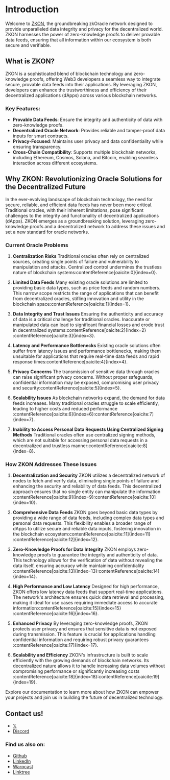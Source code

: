 # Introduction

Welcome to [ZKON](https://zkon.xyz), the groundbreaking zkOracle network designed to provide unparalleled data integrity and privacy for the decentralized world. ZKON harnesses the power of zero-knowledge proofs to deliver provable data feeds, ensuring that all information within our ecosystem is both secure and verifiable.

## What is ZKON?

ZKON is a sophisticated blend of blockchain technology and zero-knowledge proofs, offering Web3 developers a seamless way to integrate secure, provable data feeds into their applications. By leveraging ZKON, developers can enhance the trustworthiness and efficiency of their decentralized applications (dApps) across various blockchain networks.

### Key Features:
- **Provable Data Feeds**: Ensure the integrity and authenticity of data with zero-knowledge proofs.
- **Decentralized Oracle Network**: Provides reliable and tamper-proof data inputs for smart contracts.
- **Privacy-Focused**: Maintains user privacy and data confidentiality while ensuring transparency.
- **Cross-Chain Compatibility**: Supports multiple blockchain networks, including Ethereum, Cosmos, Solana, and Bitcoin, enabling seamless interaction across different ecosystems.

## Why ZKON: Revolutionizing Oracle Solutions for the Decentralized Future

In the ever-evolving landscape of blockchain technology, the need for secure, reliable, and efficient data feeds has never been more critical. Traditional oracles, with their inherent limitations, pose significant challenges to the integrity and functionality of decentralized applications (dApps). ZKON emerges as a groundbreaking solution, leveraging zero-knowledge proofs and a decentralized network to address these issues and set a new standard for oracle networks.

### Current Oracle Problems

1. **Centralization Risks**
   Traditional oracles often rely on centralized sources, creating single points of failure and vulnerability to manipulation and attacks. Centralized control undermines the trustless nature of blockchain systems&#8203;:contentReference[oaicite:0]{index=0}.

2. **Limited Data Feeds**
   Many existing oracle solutions are limited to providing basic data types, such as price feeds and random numbers. This narrow scope restricts the range of applications that can benefit from decentralized oracles, stifling innovation and utility in the blockchain space&#8203;:contentReference[oaicite:1]{index=1}.

3. **Data Integrity and Trust Issues**
   Ensuring the authenticity and accuracy of data is a critical challenge for traditional oracles. Inaccurate or manipulated data can lead to significant financial losses and erode trust in decentralized systems&#8203;:contentReference[oaicite:2]{index=2}&#8203;:contentReference[oaicite:3]{index=3}.

4. **Latency and Performance Bottlenecks**
   Existing oracle solutions often suffer from latency issues and performance bottlenecks, making them unsuitable for applications that require real-time data feeds and rapid response times&#8203;:contentReference[oaicite:4]{index=4}.

5. **Privacy Concerns**
   The transmission of sensitive data through oracles can raise significant privacy concerns. Without proper safeguards, confidential information may be exposed, compromising user privacy and security&#8203;:contentReference[oaicite:5]{index=5}.

6. **Scalability Issues**
   As blockchain networks expand, the demand for data feeds increases. Many traditional oracles struggle to scale efficiently, leading to higher costs and reduced performance&#8203;:contentReference[oaicite:6]{index=6}&#8203;:contentReference[oaicite:7]{index=7}.

7. **Inability to Access Personal Data Requests Using Centralized Signing Methods**
   Traditional oracles often use centralized signing methods, which are not suitable for accessing personal data requests in a decentralized and trustless manner&#8203;:contentReference[oaicite:8]{index=8}.

### How ZKON Addresses These Issues

1. **Decentralization and Security**
   ZKON utilizes a decentralized network of nodes to fetch and verify data, eliminating single points of failure and enhancing the security and reliability of data feeds. This decentralized approach ensures that no single entity can manipulate the information&#8203;:contentReference[oaicite:9]{index=9}&#8203;:contentReference[oaicite:10]{index=10}.

2. **Comprehensive Data Feeds**
   ZKON goes beyond basic data types by providing a wide range of data feeds, including complex data types and personal data requests. This flexibility enables a broader range of dApps to utilize secure and reliable data inputs, fostering innovation in the blockchain ecosystem&#8203;:contentReference[oaicite:11]{index=11}&#8203;:contentReference[oaicite:12]{index=12}.

3. **Zero-Knowledge Proofs for Data Integrity**
   ZKON employs zero-knowledge proofs to guarantee the integrity and authenticity of data. This technology allows for the verification of data without revealing the data itself, ensuring accuracy while maintaining confidentiality&#8203;:contentReference[oaicite:13]{index=13}&#8203;:contentReference[oaicite:14]{index=14}.

4. **High Performance and Low Latency**
   Designed for high performance, ZKON offers low latency data feeds that support real-time applications. The network's architecture ensures quick data retrieval and processing, making it ideal for use cases requiring immediate access to accurate information&#8203;:contentReference[oaicite:15]{index=15}&#8203;:contentReference[oaicite:16]{index=16}.

5. **Enhanced Privacy**
   By leveraging zero-knowledge proofs, ZKON protects user privacy and ensures that sensitive data is not exposed during transmission. This feature is crucial for applications handling confidential information and requiring robust privacy guarantees&#8203;:contentReference[oaicite:17]{index=17}.

6. **Scalability and Efficiency**
   ZKON's infrastructure is built to scale efficiently with the growing demands of blockchain networks. Its decentralized nature allows it to handle increasing data volumes without compromising performance or significantly increasing costs&#8203;:contentReference[oaicite:18]{index=18}&#8203;:contentReference[oaicite:19]{index=19}.

Explore our documentation to learn more about how ZKON can empower your projects and join us in building the future of decentralized technology.


## Contact us!

- [𝕏](https://twitter.com/zkon_network)
- [Discord](https://discord.gg/AnmcW4HY2M)

### Find us also on:

- [Github](https://github.com/ZKON-Network)
- [LinkedIn](https://www.linkedin.com/company/zkon-network)
- [Warpcast](https://warpcast.com/zkon)
- [Linktree](https://linktr.ee/zkon)
